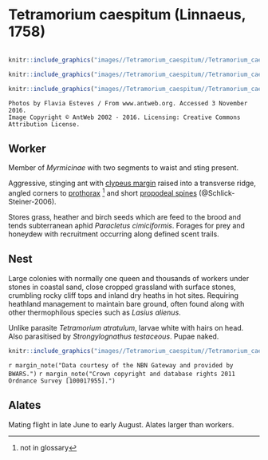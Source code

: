 # **Tetramorium caespitum** (Linnaeus, 1758)

```marginfigure
```

```r
knitr::include_graphics("images//Tetramorium_caespitum//Tetramorium_caespitum_head.jpg")
```

```r
knitr::include_graphics("images//Tetramorium_caespitum//Tetramorium_caespitum_top.jpg")
```


```r
knitr::include_graphics("images//Tetramorium_caespitum//Tetramorium_caespitum_side.jpg")
```

```block
Photos by Flavia Esteves / From www.antweb.org. Accessed 3 November 2016.
Image Copyright © AntWeb 2002 - 2016. Licensing: Creative Commons Attribution License.
```

## Worker
Member of *Myrmicinae* with two segments to waist and sting present.

Aggressive, stinging ant with [clypeus margin](#glossary) raised into a transverse ridge, angled corners to [prothorax](#glossary) ^[not in glossary] and short [propodeal spines](#glossary) (@Schlick-Steiner-2006).

Stores grass, heather and birch seeds which are feed to the brood and tends subterranean aphid *Paracletus cimiciformis*. Forages for prey and honeydew with recruitment occurring along defined scent trails.

## Nest
Large colonies with normally one queen and thousands of workers under stones in coastal sand, close cropped grassland with surface stones, crumbling rocky cliff tops and inland dry heaths in hot sites. Requiring heathland management to maintain bare ground, often found along with other thermophilous species such as *Lasius alienus*. 

Unlike parasite *Tetramorium atratulum*, larvae white with hairs on head. Also parasitised by *Strongylognathus testaceous*. Pupae naked.

```r
knitr::include_graphics("images//Tetramorium_caespitum//Tetramorium_caespitum_map.png")
```
`r margin_note("Data courtesy of the NBN Gateway and provided by BWARS.")`
`r margin_note("Crown copyright and database rights 2011 Ordnance Survey [100017955].")`

## Alates
Mating flight in late June to early August. Alates larger than workers.

\pagebreak